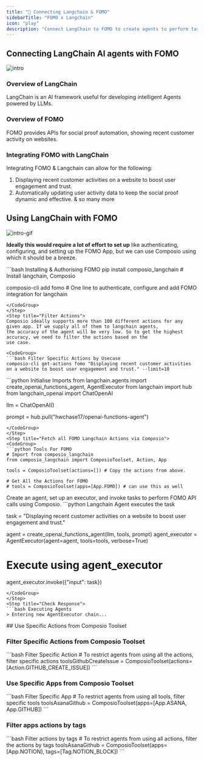 ```yaml
---
title: "🚀 Connecting Langchain & FOMO"
sidebarTitle: "FOMO x Langchain"
icon: "play"
description: "Connect LangChain to FOMO to create agents to perform tasks using natural language"
---
```


## Connecting LangChain AI agents with FOMO
![intro](/media/intro.jpg)

### Overview of LangChain

LangChain is an AI framework useful for developing intelligent Agents powered by LLMs.

### Overview of FOMO

FOMO provides APIs for social proof automation, showing recent customer activity on websites.

### Integrating FOMO with LangChain

Integrating FOMO & Langchain can allow for the following:

1. Displaying recent customer activities on a website to boost user engagement and trust.
2. Automatically updating user activity data to keep the social proof dynamic and effective.
& so many more

## Using LangChain with FOMO
![intro-gif](/media/intro.gif)
<Steps>
<Step title="Setting Up the Environment">

**Ideally this would require a lot of effort to set up** like authenticating, configuring, and setting up the FOMO App, but we can use Composio using which it should be a breeze.

<CodeGroup>
```bash Installing & Authorising FOMO
pip install composio_langchain # Install langchain, Composio 

composio-cli add fomo # One line to authenticate, configure and add FOMO integration for langchain
```
</CodeGroup>
</Step>
<Step title="Filter Actions">
Composio ideally supports more than 100 different actions for any given app. If we supply all of them to langchain agents, 
the accuracy of the agent will be very low. So to get the highest accuracy, we need to filter the actions based on the 
use case.

<CodeGroup>
```bash Filter Specific Actions by Usecase
composio-cli get-actions fomo "Displaying recent customer activities on a website to boost user engagement and trust." --limit=10
```
</CodeGroup>

</Step>
<Step title="Import Base Packages">

<CodeGroup>
```python Initialise Imports
from langchain.agents import create_openai_functions_agent, AgentExecutor
from langchain import hub
from langchain_openai import ChatOpenAI


llm = ChatOpenAI()

prompt = hub.pull("hwchase17/openai-functions-agent")
```
</CodeGroup>
</Step>
<Step title="Fetch all FOMO Langchain Actions via Composio">
<CodeGroup>
```python Tools For FOMO
# Import from composio_langchain
from composio_langchain import ComposioToolset, Action, App

tools = ComposioToolset(actions=[]) # Copy the actions from above. 

# Get All the Actions for FOMO
# tools = ComposioToolset(apps=[App.FOMO]) # can use this as well
```
</CodeGroup>
</Step>
<Step title="Execute the Agent">
Create an agent, set up an executor, and invoke tasks to perform FOMO API calls using Composio. 
<CodeGroup>
```python Langchain Agent executes the task

task = "Displaying recent customer activities on a website to boost user engagement and trust."

agent = create_openai_functions_agent(llm, tools, prompt)
agent_executor = AgentExecutor(agent=agent, tools=tools, verbose=True)

# Execute using agent_executor
agent_executor.invoke({"input": task})
```
</CodeGroup>
</Step>
<Step title="Check Response">
```bash Executing Agents
> Entering new AgentExecutor chain...
```
</Step>
</Steps>
## Use Specific Actions from Composio Toolset

### Filter Specific Actions from Composio Toolset

<CodeGroup>
```bash Filter Specific Action
# To restrict agents from using all the actions, filter specific actions
toolsGithubCreateIssue = ComposioToolset(actions=[Action.GITHUB_CREATE_ISSUE])
```
</CodeGroup>

### Use Specific Apps from Composio Toolset
<CodeGroup>
```bash Filter Specific App
# To restrict agents from using all tools, filter specific tools
toolsAsanaGithub = ComposioToolset(apps=[App.ASANA, App.GITHUB])
```
</CodeGroup>

### Filter apps actions by tags 
<CodeGroup>
```bash Filter actions by tags
# To restrict agents from using all actions, filter the actions by tags
toolsAsanaGithub = ComposioToolset(apps=[App.NOTION], tags=[Tag.NOTION_BLOCK])
```
</CodeGroup>

